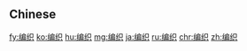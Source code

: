{{also|編織}}
==Chinese==
{{zh-see|編織}}

[[fy:编织]]
[[ko:编织]]
[[hu:编织]]
[[mg:编织]]
[[ja:编织]]
[[ru:编织]]
[[chr:编织]]
[[zh:编织]]